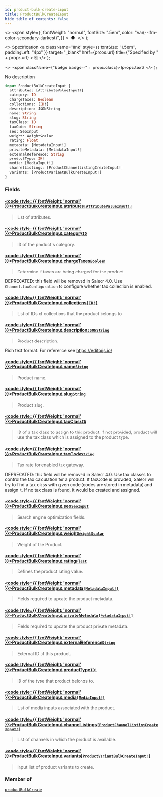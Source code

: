 ```yaml
---
id: product-bulk-create-input
title: ProductBulkCreateInput
hide_table_of_contents: false
---
```


  <>
    <span
      style={{
        fontWeight: "normal",
        fontSize: ".5em",
        color: "var(--ifm-color-secondary-darkest)",
      }}
    >
      &nbsp;●&nbsp;
    </span>
  </>
);

  <>
    Specification
    <a
      className="link"
      style={{ fontSize: "1.5em", paddingLeft: "4px" }}
      target="\_blank"
      href={props.url}
      title={"Specified by " + props.url}
    >
      ⎘
    </a>
  </>
);

  <>
    <span className={"badge badge--" + props.class}>{props.text}</span>
  </>
);

No description

```graphql
input ProductBulkCreateInput {
  attributes: [AttributeValueInput!]
  category: ID
  chargeTaxes: Boolean
  collections: [ID!]
  description: JSONString
  name: String
  slug: String
  taxClass: ID
  taxCode: String
  seo: SeoInput
  weight: WeightScalar
  rating: Float
  metadata: [MetadataInput!]
  privateMetadata: [MetadataInput!]
  externalReference: String
  productType: ID!
  media: [MediaInput!]
  channelListings: [ProductChannelListingCreateInput!]
  variants: [ProductVariantBulkCreateInput!]
}
```

### Fields

#### [<code style={{ fontWeight: 'normal' }}>ProductBulkCreateInput.<b>attributes</b></code>](#)<Bullet />[`[AttributeValueInput!]`](../../../storefront/attributes/inputs/attribute-value-input) <Badge class="secondary" text="list"/> <Badge class="secondary" text="input"/>

> List of attributes.

#### [<code style={{ fontWeight: 'normal' }}>ProductBulkCreateInput.<b>category</b></code>](#)<Bullet />[`ID`](../../../storefront/miscellaneous/scalars/id) <Badge class="secondary" text="scalar"/>

> ID of the product's category.

#### [<code style={{ fontWeight: 'normal' }}>ProductBulkCreateInput.<b>chargeTaxes</b></code>](#)<Bullet />[`Boolean`](../../../storefront/miscellaneous/scalars/boolean) <Badge class="secondary" text="scalar"/>

> Determine if taxes are being charged for the product.

DEPRECATED: this field will be removed in Saleor 4.0. Use `Channel.taxConfiguration` to configure whether tax collection is enabled.

>

#### [<code style={{ fontWeight: 'normal' }}>ProductBulkCreateInput.<b>collections</b></code>](#)<Bullet />[`[ID!]`](../../../storefront/miscellaneous/scalars/id) <Badge class="secondary" text="list"/> <Badge class="secondary" text="scalar"/>

> List of IDs of collections that the product belongs to.

#### [<code style={{ fontWeight: 'normal' }}>ProductBulkCreateInput.<b>description</b></code>](#)<Bullet />[`JSONString`](../../../storefront/miscellaneous/scalars/jsonstring) <Badge class="secondary" text="scalar"/>

> Product description.

Rich text format. For reference see https://editorjs.io/

>

#### [<code style={{ fontWeight: 'normal' }}>ProductBulkCreateInput.<b>name</b></code>](#)<Bullet />[`String`](../../../storefront/miscellaneous/scalars/string) <Badge class="secondary" text="scalar"/>

> Product name.

#### [<code style={{ fontWeight: 'normal' }}>ProductBulkCreateInput.<b>slug</b></code>](#)<Bullet />[`String`](../../../storefront/miscellaneous/scalars/string) <Badge class="secondary" text="scalar"/>

> Product slug.

#### [<code style={{ fontWeight: 'normal' }}>ProductBulkCreateInput.<b>taxClass</b></code>](#)<Bullet />[`ID`](../../../storefront/miscellaneous/scalars/id) <Badge class="secondary" text="scalar"/>

> ID of a tax class to assign to this product. If not provided, product will use the tax class which is assigned to the product type.

#### [<code style={{ fontWeight: 'normal' }}>ProductBulkCreateInput.<b>taxCode</b></code>](#)<Bullet />[`String`](../../../storefront/miscellaneous/scalars/string) <Badge class="secondary" text="scalar"/>

> Tax rate for enabled tax gateway.

DEPRECATED: this field will be removed in Saleor 4.0. Use tax classes to control the tax calculation for a product. If taxCode is provided, Saleor will try to find a tax class with given code (codes are stored in metadata) and assign it. If no tax class is found, it would be created and assigned.

>

#### [<code style={{ fontWeight: 'normal' }}>ProductBulkCreateInput.<b>seo</b></code>](#)<Bullet />[`SeoInput`](../../../storefront/miscellaneous/inputs/seo-input) <Badge class="secondary" text="input"/>

> Search engine optimization fields.

#### [<code style={{ fontWeight: 'normal' }}>ProductBulkCreateInput.<b>weight</b></code>](#)<Bullet />[`WeightScalar`](../../../storefront/miscellaneous/scalars/weight-scalar) <Badge class="secondary" text="scalar"/>

> Weight of the Product.

#### [<code style={{ fontWeight: 'normal' }}>ProductBulkCreateInput.<b>rating</b></code>](#)<Bullet />[`Float`](../../../storefront/miscellaneous/scalars/float) <Badge class="secondary" text="scalar"/>

> Defines the product rating value.

#### [<code style={{ fontWeight: 'normal' }}>ProductBulkCreateInput.<b>metadata</b></code>](#)<Bullet />[`[MetadataInput!]`](../../../storefront/miscellaneous/inputs/metadata-input) <Badge class="secondary" text="list"/> <Badge class="secondary" text="input"/>

> Fields required to update the product metadata.

#### [<code style={{ fontWeight: 'normal' }}>ProductBulkCreateInput.<b>privateMetadata</b></code>](#)<Bullet />[`[MetadataInput!]`](../../../storefront/miscellaneous/inputs/metadata-input) <Badge class="secondary" text="list"/> <Badge class="secondary" text="input"/>

> Fields required to update the product private metadata.

#### [<code style={{ fontWeight: 'normal' }}>ProductBulkCreateInput.<b>externalReference</b></code>](#)<Bullet />[`String`](../../../storefront/miscellaneous/scalars/string) <Badge class="secondary" text="scalar"/>

> External ID of this product.

#### [<code style={{ fontWeight: 'normal' }}>ProductBulkCreateInput.<b>productType</b></code>](#)<Bullet />[`ID!`](../../../storefront/miscellaneous/scalars/id) <Badge class="secondary" text="non-null"/> <Badge class="secondary" text="scalar"/>

> ID of the type that product belongs to.

#### [<code style={{ fontWeight: 'normal' }}>ProductBulkCreateInput.<b>media</b></code>](#)<Bullet />[`[MediaInput!]`](../../../storefront/miscellaneous/inputs/media-input) <Badge class="secondary" text="list"/> <Badge class="secondary" text="input"/>

> List of media inputs associated with the product.

#### [<code style={{ fontWeight: 'normal' }}>ProductBulkCreateInput.<b>channelListings</b></code>](#)<Bullet />[`[ProductChannelListingCreateInput!]`](../../../storefront/products/inputs/product-channel-listing-create-input) <Badge class="secondary" text="list"/> <Badge class="secondary" text="input"/>

> List of channels in which the product is available.

#### [<code style={{ fontWeight: 'normal' }}>ProductBulkCreateInput.<b>variants</b></code>](#)<Bullet />[`[ProductVariantBulkCreateInput!]`](../../../storefront/products/inputs/product-variant-bulk-create-input) <Badge class="secondary" text="list"/> <Badge class="secondary" text="input"/>

> Input list of product variants to create.

### Member of

[`productBulkCreate`](../../../storefront/products/mutations/product-bulk-create) <Badge class="secondary" text="mutation"/>
